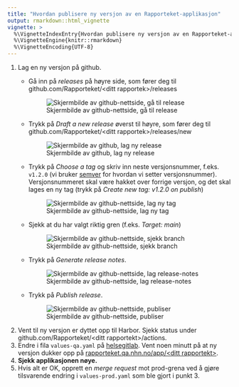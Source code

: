 ```yaml
---
title: "Hvordan publisere ny versjon av en Rapporteket-applikasjon"
output: rmarkdown::html_vignette
vignette: >
  %\VignetteIndexEntry{Hvordan publisere ny versjon av en Rapporteket-applikasjon}
  %\VignetteEngine{knitr::rmarkdown}
  %\VignetteEncoding{UTF-8}
---
```



1. Lag en ny versjon på github.
   - Gå inn på *releases* på høyre side, som fører deg til github.com/Rapporteket/\<ditt rapportek\>/releases

     ![Skjermbilde av github-nettside, gå til release](img/go-to-release.png)

   - Trykk på *Draft a new release* øverst til høyre, som fører deg til github.com/Rapporteket/\<ditt rapportek\>/releases/new

     ![Skjermbilde av github, lag ny release](img/draft-new-release.png)

   - Trykk på *Choose a tag* og skriv inn neste versjonsnummer, f.eks. `v1.2.0` (vi bruker [semver](https://semver.org/) for hvordan vi setter versjonsnummer). Versjonsnummeret skal være hakket over forrige versjon, og det skal lages en ny tag (trykk på *Create new tag: v1.2.0 on publish*)

     ![Skjermbilde av github-nettside, lag ny tag](img/create-new-tag.png)

   - Sjekk at du har valgt riktig gren (f.eks. *Target: main*)

     ![Skjermbilde av github-nettside, sjekk branch](img/target-branch.png)

   - Trykk på *Generate release notes*.

     ![Skjermbilde av github-nettside, lag release-notes](img/generate-release-notes.png)

   - Trykk på *Publish release*.

     ![Skjermbilde av github-nettside, publiser](img/publish-release.png)

2. Vent til ny versjon er dyttet opp til Harbor. Sjekk status under github.com/Rapporteket/\<ditt rapportekt\>/actions.
3. Endre i fila `values-qa.yaml` på [helsegitlab](https://helsegitlab.nhn.no/). Vent noen minutt på at ny versjon dukker opp på [rapporteket.qa.nhn.no/app/\<ditt rapportekt\>](https://rapporteket.qa.nhn.no/).
4. **Sjekk applikasjonen nøye.**
5. Hvis alt er OK, opprett en *merge request* mot prod-grena ved å gjøre tilsvarende endring i `values-prod.yaml` som ble gjort i punkt 3.

